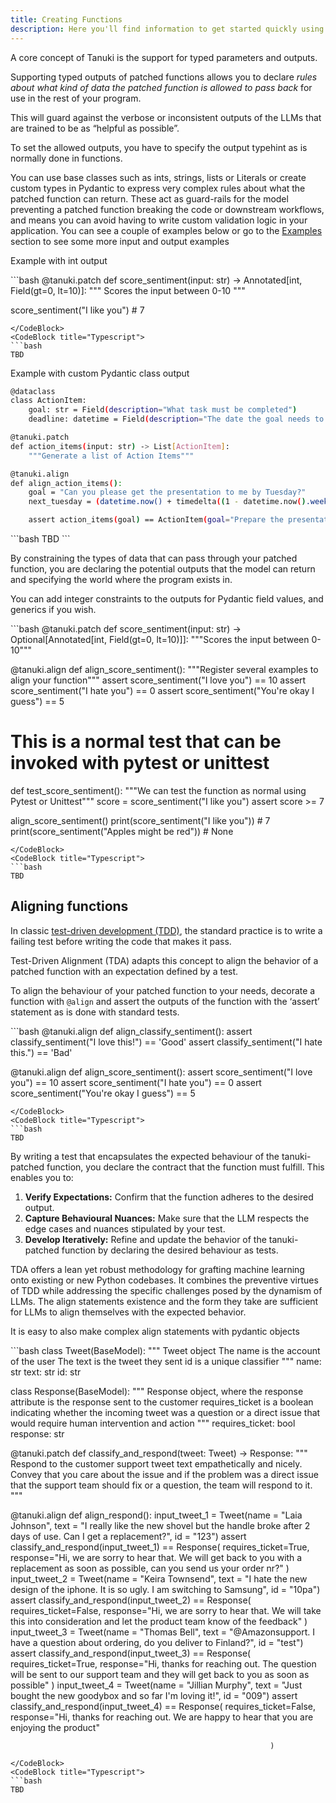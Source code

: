 ```yaml
---
title: Creating Functions
description: Here you'll find information to get started quickly using Tanuki.
---
```


A core concept of Tanuki is the support for typed parameters and outputs.

Supporting typed outputs of patched functions allows you to declare *rules about what kind of data the patched function is allowed to pass back* for use in the rest of your program.

This will guard against the verbose or inconsistent outputs of the LLMs that are trained to be as “helpful as possible”.

To set the allowed outputs, you have to specify the output typehint as is normally done in functions.

You can use base classes such as ints, strings, lists or Literals or create custom types in Pydantic to express very complex rules about what the patched function can return. These act as guard-rails for the model preventing a patched function breaking the code or downstream workflows, and means you can avoid having to write custom validation logic in your application. You can see a couple of examples below or go to the [Examples](placeholder_url) section to see some more input and output examples

Example with int output

<CodeBlocks>
  <CodeBlock title="Python">
  ```bash
  @tanuki.patch
  def score_sentiment(input: str) -> Annotated[int, Field(gt=0, lt=10)]:
    """
    Scores the input between 0-10
    """

  score_sentiment("I like you") # 7
  ```
  </CodeBlock>
  <CodeBlock title="Typescript">
  ```bash
  TBD
  ```
  </CodeBlock>

</CodeBlocks>

Example with custom Pydantic class output
<CodeBlocks>
  <CodeBlock title="Python">
  ```bash
  @dataclass
  class ActionItem:
      goal: str = Field(description="What task must be completed")
      deadline: datetime = Field(description="The date the goal needs to be achieved")

  @tanuki.patch
  def action_items(input: str) -> List[ActionItem]:
      """Generate a list of Action Items"""

  @tanuki.align
  def align_action_items():
      goal = "Can you please get the presentation to me by Tuesday?"
      next_tuesday = (datetime.now() + timedelta((1 - datetime.now().weekday() + 7) % 7)).replace(hour=0, minute=0, second=0, microsecond=0)

      assert action_items(goal) == ActionItem(goal="Prepare the presentation", deadline=next_tuesday)
  ```
  </CodeBlock>
  <CodeBlock title="Typescript">
  ```bash
  TBD
  ```
  </CodeBlock>

</CodeBlocks>

By constraining the types of data that can pass through your patched function, you are declaring the potential outputs that the model can return and specifying the world where the program exists in.

You can add integer constraints to the outputs for Pydantic field values, and generics if you wish.

<CodeBlocks>
  <CodeBlock title="Python">
  ```bash
  @tanuki.patch
  def score_sentiment(input: str) -> Optional[Annotated[int, Field(gt=0, lt=10)]]:
      """Scores the input between 0-10"""

  @tanuki.align
  def align_score_sentiment():
      """Register several examples to align your function"""
      assert score_sentiment("I love you") == 10
      assert score_sentiment("I hate you") == 0
      assert score_sentiment("You're okay I guess") == 5

  # This is a normal test that can be invoked with pytest or unittest
  def test_score_sentiment():
      """We can test the function as normal using Pytest or Unittest"""
      score = score_sentiment("I like you") 
      assert score >= 7


  align_score_sentiment()
  print(score_sentiment("I like you")) # 7
  print(score_sentiment("Apples might be red")) # None
  ```
  </CodeBlock>
  <CodeBlock title="Typescript">
  ```bash
  TBD
  ```
  </CodeBlock>

</CodeBlocks>



## Aligning functions

In classic [test-driven development (TDD)](https://en.wikipedia.org/wiki/Test-driven_development), the standard practice is to write a failing test before writing the code that makes it pass. 

Test-Driven Alignment (TDA) adapts this concept to align the behavior of a patched function with an expectation defined by a test.

To align the behaviour of your patched function to your needs, decorate a function with `@align` and assert the outputs of the function with the ‘assert’ statement as is done with standard tests.

<CodeBlocks>
  <CodeBlock title="Python">
  ```bash
  @tanuki.align 
  def align_classify_sentiment(): 
      assert classify_sentiment("I love this!") == 'Good' 
      assert classify_sentiment("I hate this.") == 'Bad'

  @tanuki.align
  def align_score_sentiment():
      assert score_sentiment("I love you") == 10
      assert score_sentiment("I hate you") == 0
      assert score_sentiment("You're okay I guess") == 5
  ```
  </CodeBlock>
  <CodeBlock title="Typescript">
  ```bash
  TBD
  ```
  </CodeBlock>

</CodeBlocks>


By writing a test that encapsulates the expected behaviour of the tanuki-patched function, you declare the contract that the function must fulfill. This enables you to:

1. **Verify Expectations:** Confirm that the function adheres to the desired output. 
2. **Capture Behavioural Nuances:** Make sure that the LLM respects the edge cases and nuances stipulated by your test.
3. **Develop Iteratively:** Refine and update the behavior of the tanuki-patched function by declaring the desired behaviour as tests.

TDA offers a lean yet robust methodology for grafting machine learning onto existing or new Python codebases. It combines the preventive virtues of TDD while addressing the specific challenges posed by the dynamism of LLMs. The align statements existence and the form they take are sufficient for LLMs to align themselves with the expected behavior.

It is easy to also make complex align statements with pydantic objects

<CodeBlocks>
  <CodeBlock title="Python">
  ```bash
  class Tweet(BaseModel):
      """
      Tweet object
      The name is the account of the user
      The text is the tweet they sent
      id is a unique classifier
      """
      name: str
      text: str
      id: str

  class Response(BaseModel):
      """
      Response object, where the response attribute is the response sent to the customer
      requires_ticket is a boolean indicating whether the incoming tweet was a question or a direct issue
      that would require human intervention and action
      """
      requires_ticket: bool 
      response: str 

  @tanuki.patch
  def classify_and_respond(tweet: Tweet) -> Response:
      """
      Respond to the customer support tweet text empathetically and nicely. 
      Convey that you care about the issue and if the problem was a direct issue that the support team should fix or a question, the team will respond to it. 
      """

  @tanuki.align
  def align_respond():
      input_tweet_1 = Tweet(name = "Laia Johnson",
                            text = "I really like the new shovel but the handle broke after 2 days of use. Can I get a replacement?",
                            id = "123")
      assert classify_and_respond(input_tweet_1) == Response(
                                                              requires_ticket=True, 
                                                              response="Hi, we are sorry to hear that. We will get back to you with a replacement as soon as possible, can you send us your order nr?"
                                                              )
      input_tweet_2 = Tweet(name = "Keira Townsend",
                            text = "I hate the new design of the iphone. It is so ugly. I am switching to Samsung",
                            id = "10pa")
      assert classify_and_respond(input_tweet_2) == Response(
                                                              requires_ticket=False, 
                                                              response="Hi, we are sorry to hear that. We will take this into consideration and let the product team know of the feedback"
                                                              )
      input_tweet_3 = Tweet(name = "Thomas Bell",
                            text = "@Amazonsupport. I have a question about ordering, do you deliver to Finland?",
                            id = "test")
      assert classify_and_respond(input_tweet_3) == Response(
                                                              requires_ticket=True, 
                                                              response="Hi, thanks for reaching out. The question will be sent to our support team and they will get back to you as soon as possible"
                                                              )
      input_tweet_4 = Tweet(name = "Jillian Murphy",
                            text = "Just bought the new goodybox and so far I'm loving it!",
                            id = "009")
      assert classify_and_respond(input_tweet_4) == Response(
                                                              requires_ticket=False, 
                                                              response="Hi, thanks for reaching out. We are happy to hear that you are enjoying the product"

                                                              )
  ```
  </CodeBlock>
  <CodeBlock title="Typescript">
  ```bash
  TBD
  ```
  </CodeBlock>

</CodeBlocks>